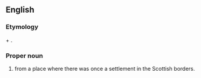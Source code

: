 {{also|rutherford}}

==English==

===Etymology===
{{etyl|ang|en}} {{m|ang|hryðer||cattle}} + {{m|ang|ford||ford}}.

===Proper noun===
{{en-proper noun}}

# {{surname|Scottish [[habitational]]|from=Old English|dot=}} from a place where there was once a settlement in the Scottish borders.